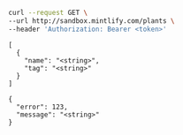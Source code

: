 
```bash expandable
curl --request GET \   
--url http://sandbox.mintlify.com/plants \   
--header 'Authorization: Bearer <token>'
```

<CodeGroup>

``` 200
[
  {
    "name": "<string>",
    "tag": "<string>"
  }
]
```


``` 400
{
  "error": 123,
  "message": "<string>"
}
```

</CodeGroup>